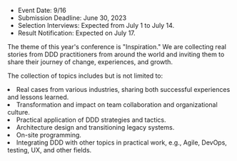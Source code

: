
- Event Date: 9/16
- Submission Deadline: June 30, 2023
- Selection Interviews: Expected from July 1 to July 14.
- Result Notification: Expected on July 17.

The theme of this year's conference is "Inspiration." We are collecting real stories from DDD practitioners from around the world and inviting them to share their journey of change, experiences, and growth.

The collection of topics includes but is not limited to:

<CustomBulletUl bullet="→ ">
  <li>
    Real cases from various industries, sharing both successful experiences and
    lessons learned.
  </li>
  <li>
    Transformation and impact on team collaboration and organizational culture.
  </li>
  <li>Practical application of DDD strategies and tactics.</li>
  <li>Architecture design and transitioning legacy systems.</li>
  <li>On-site programming.</li>
  <li>
    Integrating DDD with other topics in practical work, e.g., Agile, DevOps,
    testing, UX, and other fields.
  </li>
</CustomBulletUl>
